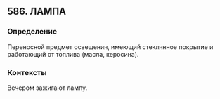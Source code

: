 ## 586. ЛАМПА
### Определение
Переносной предмет освещения, имеющий стеклянное покрытие и работающий от топлива (масла, керосина).

### Контексты
Вечером зажигают лампу.

